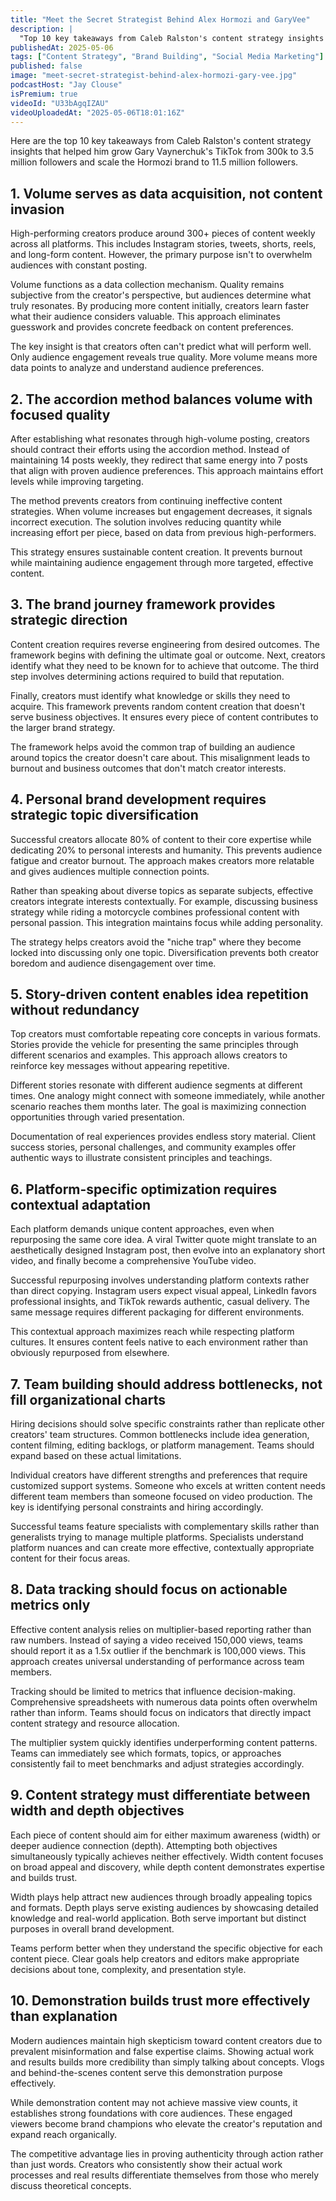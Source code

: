```yaml
---
title: "Meet the Secret Strategist Behind Alex Hormozi and GaryVee"
description: |
  "Top 10 key takeaways from Caleb Ralston's content strategy insights that helped him grow Gary Vaynerchuk's TikTok from 300k to 3.5 million followers and scale the Hormozi brand to 11.5 million followers."
publishedAt: 2025-05-06
tags: ["Content Strategy", "Brand Building", "Social Media Marketing"]
published: false
image: "meet-secret-strategist-behind-alex-hormozi-gary-vee.jpg"
podcastHost: "Jay Clouse"
isPremium: true
videoId: "U33bAgqIZAU"
videoUploadedAt: "2025-05-06T18:01:16Z"
---
```



<PodcastSummaryPageLayout frontmatter={frontmatter}>
Here are the top 10 key takeaways from Caleb Ralston's content strategy insights that helped him grow Gary Vaynerchuk's TikTok from 300k to 3.5 million followers and scale the Hormozi brand to 11.5 million followers.

## 1. Volume serves as data acquisition, not content invasion

High-performing creators produce around 300+ pieces of content weekly across all platforms. This includes Instagram stories, tweets, shorts, reels, and long-form content. However, the primary purpose isn't to overwhelm audiences with constant posting.

Volume functions as a data collection mechanism. Quality remains subjective from the creator's perspective, but audiences determine what truly resonates. By producing more content initially, creators learn faster what their audience considers valuable. This approach eliminates guesswork and provides concrete feedback on content preferences.

The key insight is that creators often can't predict what will perform well. Only audience engagement reveals true quality. More volume means more data points to analyze and understand audience preferences.

## 2. The accordion method balances volume with focused quality

After establishing what resonates through high-volume posting, creators should contract their efforts using the accordion method. Instead of maintaining 14 posts weekly, they redirect that same energy into 7 posts that align with proven audience preferences. This approach maintains effort levels while improving targeting.

The method prevents creators from continuing ineffective content strategies. When volume increases but engagement decreases, it signals incorrect execution. The solution involves reducing quantity while increasing effort per piece, based on data from previous high-performers.

This strategy ensures sustainable content creation. It prevents burnout while maintaining audience engagement through more targeted, effective content.

## 3. The brand journey framework provides strategic direction

Content creation requires reverse engineering from desired outcomes. The framework begins with defining the ultimate goal or outcome. Next, creators identify what they need to be known for to achieve that outcome. The third step involves determining actions required to build that reputation.

Finally, creators must identify what knowledge or skills they need to acquire. This framework prevents random content creation that doesn't serve business objectives. It ensures every piece of content contributes to the larger brand strategy.

The framework helps avoid the common trap of building an audience around topics the creator doesn't care about. This misalignment leads to burnout and business outcomes that don't match creator interests.

## 4. Personal brand development requires strategic topic diversification

Successful creators allocate 80% of content to their core expertise while dedicating 20% to personal interests and humanity. This prevents audience fatigue and creator burnout. The approach makes creators more relatable and gives audiences multiple connection points.

Rather than speaking about diverse topics as separate subjects, effective creators integrate interests contextually. For example, discussing business strategy while riding a motorcycle combines professional content with personal passion. This integration maintains focus while adding personality.

The strategy helps creators avoid the "niche trap" where they become locked into discussing only one topic. Diversification prevents both creator boredom and audience disengagement over time.

## 5. Story-driven content enables idea repetition without redundancy

Top creators must comfortable repeating core concepts in various formats. Stories provide the vehicle for presenting the same principles through different scenarios and examples. This approach allows creators to reinforce key messages without appearing repetitive.

Different stories resonate with different audience segments at different times. One analogy might connect with someone immediately, while another scenario reaches them months later. The goal is maximizing connection opportunities through varied presentation.

Documentation of real experiences provides endless story material. Client success stories, personal challenges, and community examples offer authentic ways to illustrate consistent principles and teachings.

## 6. Platform-specific optimization requires contextual adaptation

Each platform demands unique content approaches, even when repurposing the same core idea. A viral Twitter quote might translate to an aesthetically designed Instagram post, then evolve into an explanatory short video, and finally become a comprehensive YouTube video.

Successful repurposing involves understanding platform contexts rather than direct copying. Instagram users expect visual appeal, LinkedIn favors professional insights, and TikTok rewards authentic, casual delivery. The same message requires different packaging for different environments.

This contextual approach maximizes reach while respecting platform cultures. It ensures content feels native to each environment rather than obviously repurposed from elsewhere.

## 7. Team building should address bottlenecks, not fill organizational charts

Hiring decisions should solve specific constraints rather than replicate other creators' team structures. Common bottlenecks include idea generation, content filming, editing backlogs, or platform management. Teams should expand based on these actual limitations.

Individual creators have different strengths and preferences that require customized support systems. Someone who excels at written content needs different team members than someone focused on video production. The key is identifying personal constraints and hiring accordingly.

Successful teams feature specialists with complementary skills rather than generalists trying to manage multiple platforms. Specialists understand platform nuances and can create more effective, contextually appropriate content for their focus areas.

## 8. Data tracking should focus on actionable metrics only

Effective content analysis relies on multiplier-based reporting rather than raw numbers. Instead of saying a video received 150,000 views, teams should report it as a 1.5x outlier if the benchmark is 100,000 views. This approach creates universal understanding of performance across team members.

Tracking should be limited to metrics that influence decision-making. Comprehensive spreadsheets with numerous data points often overwhelm rather than inform. Teams should focus on indicators that directly impact content strategy and resource allocation.

The multiplier system quickly identifies underperforming content patterns. Teams can immediately see which formats, topics, or approaches consistently fail to meet benchmarks and adjust strategies accordingly.

## 9. Content strategy must differentiate between width and depth objectives

Each piece of content should aim for either maximum awareness (width) or deeper audience connection (depth). Attempting both objectives simultaneously typically achieves neither effectively. Width content focuses on broad appeal and discovery, while depth content demonstrates expertise and builds trust.

Width plays help attract new audiences through broadly appealing topics and formats. Depth plays serve existing audiences by showcasing detailed knowledge and real-world application. Both serve important but distinct purposes in overall brand development.

Teams perform better when they understand the specific objective for each content piece. Clear goals help creators and editors make appropriate decisions about tone, complexity, and presentation style.

## 10. Demonstration builds trust more effectively than explanation

Modern audiences maintain high skepticism toward content creators due to prevalent misinformation and false expertise claims. Showing actual work and results builds more credibility than simply talking about concepts. Vlogs and behind-the-scenes content serve this demonstration purpose effectively.

While demonstration content may not achieve massive view counts, it establishes strong foundations with core audiences. These engaged viewers become brand champions who elevate the creator's reputation and expand reach organically.

The competitive advantage lies in proving authenticity through action rather than just words. Creators who consistently show their actual work processes and real results differentiate themselves from those who merely discuss theoretical concepts.

</PodcastSummaryPageLayout>
